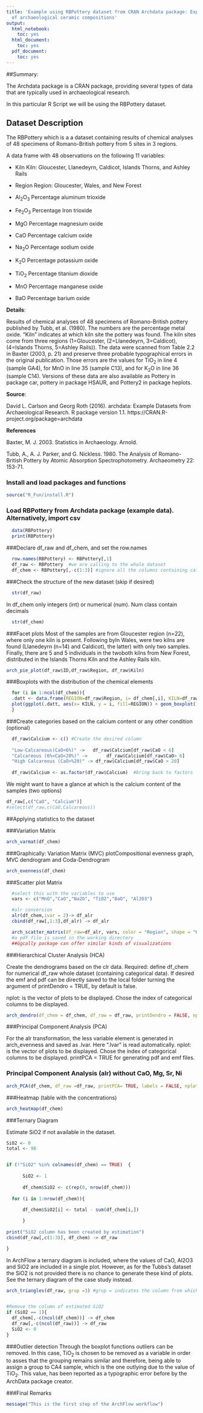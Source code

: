 ```yaml
---
title: 'Example using RBPottery dataset from CRAN Archdata package: Exploratory analysis
  of archaeological ceramic compositions'
output:
  html_notebook:
    toc: yes
  html_document:
    toc: yes
  pdf_document:
    toc: yes
---
```


##Summary:

The Archdata package is a CRAN package, providing several types of data that are typically used in archaeological research. 

In this particular R Script we will be using the RBPottery dataset.

## Dataset Description

The RBPottery which is a a dataset containing results of chemical analyses of 48 specimens of Romano-British pottery from 5 sites in 3 regions. 

A data frame with 48 observations on the following 11 variables:

* Kiln Kiln: Gloucester, Llanedeyrn, Caldicot, Islands Thorns, and Ashley Rails
* Region Region: Gloucester, Wales, and New Forest

* Al~2~O~3~ Percentage aluminum trioxide
* Fe~2~O~3~ Percentage Iron trioxide
* MgO Percentage magnesium oxide
* CaO Percentage calcium oxide
* Na~2~O Percentage sodium oxide
* K~2~O Percentage potassium oxide
* TiO~2~ Percentage titanium dioxide
* MnO Percentage manganese oxide
* BaO Percentage barium oxide

**Details**:

Results of chemical analyses of 48 specimens of Romano-British pottery published by Tubb, et al.
(1980). The numbers are the percentage metal oxide. "Kiln" indicates at which kiln site the pottery
was found. The kiln sites come from three regions (1=Gloucester, (2=Llanedeyrn, 3=Caldicot),
(4=Islands Thorns, 5=Ashley Rails)). The data were scanned from Table 2.2 in Baxter (2003, p.
21) and preserve three probable typographical errors in the original publication. Those errors are
the values for TiO~2~ in line 4 (sample GA4), for MnO in line 35 (sample C13), and for K~2~O in line
36 (sample C14). Versions of these data are also available as Pottery in package car, pottery in
package HSAUR, and Pottery2 in package heplots.

**Source**:

David L. Carlson and Georg Roth (2016). archdata: Example Datasets from Archaeological
Research. R package version 1.1. https://CRAN.R-project.org/package=archdata

**References**

Baxter, M. J. 2003. Statistics in Archaeology. Arnold.

Tubb, A., A. J. Parker, and G. Nickless. 1980. The Analysis of Romano-British Pottery by Atomic Absorption Spectrophotometry. Archaeometry 22: 153-71.


### Install and load packages and functions
```r
source("R_Fun/install.R")
```


### Load RBPottery from Archdata package (example data). Alternatively, import csv
```r
  data(RBPottery)
  print(RBPottery)
```


###Declare df_raw and df_chem, and set the row.names
```r
  row.names(RBPottery) <- RBPottery[,1]
  df_raw <- RBPottery  #we are calling to the whole dataset
  df_chem <- RBPottery[,-c(1:3)] #ignore all the columns containing categorical data, 9 in this case. 
```

###Check the structure of the new dataset (skip if desired)
```r
  str(df_raw)
```
In df_chem only integers (int) or numerical (num). Num class contain decimals 
```r
  str(df_chem)
```

###Facet plots
Most of the samples are from Gloucester region (n=22), where only one kiln is present. Following byIn Wales, were two kilns are found (Llanedeyrn (n=14) and Caldicot), the latter)  with only two samples. Finally, there are 5 and 5 individuals in the twoboth kilns from New Forest, distributed in the Islands Thorns Kiln and the Ashley Rails kiln.

```r
arch_pie_plot(df_raw$ID,df_raw$Region, df_raw$Kiln)
```

###Boxplots with the distribution of the chemical elements
```r
  for (i in 1:ncol(df_chem)){
  .datt <- data.frame(REGION=df_raw$Region, i= df_chem[,i], KILN=df_raw$Kiln)
  plot(ggplot(.datt, aes(x= KILN, y = i, fill=REGION)) + geom_boxplot() + ylab(colnames(df_chem)[i]))
  }
```

###Create categories based on the calcium content or any other condition (optional)
```r
  df_raw$Calcium <- c() #Create the desired column
  
  "Low-Calcareous(CaO<6%)" ->   df_raw$Calcium[df_raw$CaO < 6]
  "Calcareous (6%<CaO<20%)" ->       df_raw$Calcium[df_raw$CaO> 6]
  "High Calcareous (CaO>%20)" -> df_raw$Calcium[df_raw$CaO > 20]
   
  df_raw$Calcium <- as.factor(df_raw$Calcium)  #bring back to factors
```


We might want to have a glance at which is the calcium content of the samples (two options)
```r
df_raw[,c("CaO", "Calcium")]
#select(df_raw,c(CaO,Calcareous)) 
```
##Applying statistics to the dataset

###Variation Matrix
```r
arch_varmat(df_chem)
```





###Graphically: Variation Matrix (MVC) plotCompositional evenness graph, MVC dendrogram and Coda-Dendrogram
```r
arch_evenness(df_chem)
```

###Scatter plot Matrix
```r
  #select this with the variables to use 
  vars <- c("MnO","CaO","Na2O", "TiO2","BaO", "Al2O3") 

  #alr conversion
  alr(df_chem,ivar = 2)-> df_alr
  cbind(df_raw[,1:3],df_alr) -> df_alr

  arch_scatter_matrix(df_raw=df_alr, vars, color = "Region", shape = "Kiln", title= "RBPottery")
  #a pdf file is saved in the working directory
  ##Ggcally package can offer similar kinds of visualizations
```




###Hierarchical Cluster Analysis (HCA)

Create the dendrograms based on the clr data. Required: define df_chem for numerical df_raw whole dataset (containing categorical data). If desired the emf and pdf can be directly saved to the local folder turning the argument of printDendro = TRUE, by default is false.

nplot: is the vector of plots to be displayed. Chose the index of categorical columns to be displayed. 

```r
arch_dendro(df_chem = df_chem, df_raw = df_raw, printDendro = FALSE, nplot=c(2,3))
```




###Principal Component Analysis (PCA)

For the alr transformation, the less variable element is generated in arch_evenness and saved as .lvar.
Here ".lvar" is read automatically. 
nplot: is the vector of plots to be displayed. Chose the index of categorical columns to be displayed. 
printPCA = TRUE for generating pdf and emf files. 


### Principal Component Analysis (alr) without CaO, Mg, Sr, Ni

```r
arch_PCA(df_chem, df_raw =df_raw, printPCA= TRUE, labels = FALSE, nplot = c(2,3), shape_cat_number = 2)
```


###Heatmap (table with the concentrations)
```r
arch_heatmap(df_chem)
```


###Ternary Diagram

Estimate SiO2 if not available in the dataset.
```r
SiO2 <- 0
total <- 98


if (!"SiO2" %in% colnames(df_chem) == TRUE)  {
  
      SiO2 <- 1
    
      df_chem$SiO2 <- c(rep(0, nrow(df_chem)))
    
  for (i in 1:nrow(df_chem)){
      
      df_chem$SiO2[i] <- total - sum(df_chem[i,])

      }
      
print("SiO2 column has been created by estimation")
cbind(df_raw[,c(1:3)], df_chem) -> df_raw

}

```


In ArchFlow a ternary diagram is included, where the values of CaO, \ch Al2O3 and \ch SiO2 are included in a single plot. However, as for the Tubbs's dataset the \ch SiO2 is not provided there is no chance to generate these kind of plots. See the ternary diagram of the case study instead. 



```r
arch_triangles(df_raw, grup =3) #grup = indicates the column from which the factors will be for the legend 


#Remove the column of estimated SiO2
if (SiO2 == 1){
  df_chem[,-c(ncol(df_chem))] -> df_chem
  df_raw[,-c(ncol(df_raw))] -> df_raw
  SiO2 <- 0
}

```

###Outlier detection 
Through the boxplot functions outliers can be removed. 
In this case, TiO~2~ is chosen to be removed as a variable in order to asses that the grouping remains similar and therefore, being able to assign a group to CA4 sample, which is the one outlying due to the value of TiO~2~. This value, has been reported as a typographic error before by the ArchData package creator. 


###Final Remarks

```r
message("This is the first step of the ArchFlow workflow")
```



